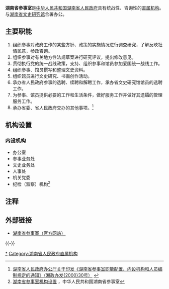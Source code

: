 {{Infobox PRCG
|机构名称=湖南省参事室
|标志1=Red star.svg
|标志1说明=[[s:国务院关于国家行政机关和企业事业单位社会团体印章管理的规定|1999年规定]]：[[印章|印章]][[直径|直径]]4.2厘米，中央刊[[五角星|五角星]]，由[[湖南省人民政府|湖南省人民政府]]制发。
|职位1=主任
|人员1=孙海
|职位2=副主任
|人员2=阳盛海{{wrap}}彭爱学{{wrap}}陈伏球{{wrap}}彭爱学
|人数2=4
|成立时间=
|上级机构=[[湖南省人民政府|湖南省人民政府]]
|机构类型=[[湖南省人民政府直属机构|湖南省人民政府直属机构]]
|行政级别=正地厅级
|前身=
|地址1=[[湖南省|湖南省]][[长沙市|长沙市]]五一大道492号
|网站=www.hnscss.gov.cn
|网址=http://www.hnscss.gov.cn
}}
'''湖南省参事室'''是[[中华人民共和国|中华人民共和国]][[湖南省人民政府|湖南省人民政府]]具有统战性、咨询性的[[湖南省人民政府直属机构|直属机构]]。与[[湖南省文史研究馆|湖南省文史研究馆]]合署办公。

==主要职能==
#组织参事对政府工作的某些方针、政策的实施情况进行调查研究，了解反映社情民意，参政咨询。
#组织参事对有关地方性法规草案进行研究评议，提出修改意见。
#贯彻执行党的统一战线政策，支持、组织参事和馆员参加爱国统一战线工作。
#组织参事、馆员撰写和整理文史资料。
#组织馆员进行文史研究、书画创作活动。
#承办省人民政府参事的选聘、续聘和解聘工作，承办省文史研究馆馆员的选聘工作。
#为参事、馆员提供必要的工作和生活条件，做好服务工作并做好其遗孀的管理服务工作。
#承办省委、省人民政府交办的其他事项。<ref>[http://www.chinalawedu.com/news/1200/21752/21754/21766/21795/2006/4/li748914451514600210507-0.htm 湖南省人民政府办公厅关于印发《湖南省参事室职能配置、内设机构和人员编制规定的通知》（湘政办发{2000}30号）] {{webarchive|url=https://web.archive.org/web/20110726173133/http://www.chinalawedu.com/news/1200/21752/21754/21766/21795/2006/4/li748914451514600210507-0.htm |date=2011-07-26 }}</ref>

==机构设置==
===内设机构===
*办公室
*参事业务处
*文史业务处
*人事处
*机关党委
*纪检（监察）机构<ref>[http://222.240.131.234:8080/pub/root285/auto2111/auto2196/ 湖南省参事室机构设置] {{webarchive|url=https://web.archive.org/web/20110407001831/http://222.240.131.234:8080/pub/root285/auto2111/auto2196/ |date=2011-04-07 }}，中华人民共和国湖南省参事室</ref>

==注释==
<references />

==外部链接==
*[https://web.archive.org/web/20180827214538/http://www.hnscss.gov.cn/ 湖南省参事室（官方网站）]

{{-}}
{{湖南省人民政府}}
[[Category:湖南省人民政府参事室|*]]
[[Category:湖南省人民政府直属机构|Category:湖南省人民政府直属机构]]